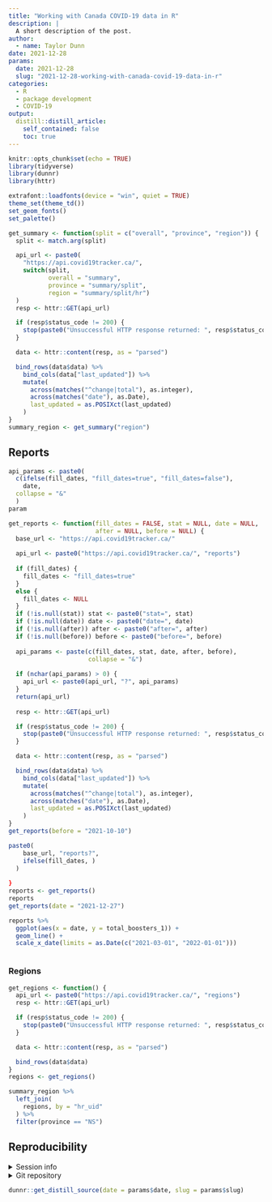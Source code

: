 ```yaml
---
title: "Working with Canada COVID-19 data in R"
description: |
  A short description of the post.
author:
  - name: Taylor Dunn
date: 2021-12-28
params:
  date: 2021-12-28
  slug: "2021-12-28-working-with-canada-covid-19-data-in-r"
categories:
  - R
  - package development
  - COVID-19
output:
  distill::distill_article:
    self_contained: false
    toc: true
---
```



```r
knitr::opts_chunk$set(echo = TRUE)
library(tidyverse)
library(dunnr)
library(httr)

extrafont::loadfonts(device = "win", quiet = TRUE)
theme_set(theme_td())
set_geom_fonts()
set_palette()
```

```r
get_summary <- function(split = c("overall", "province", "region")) {
  split <- match.arg(split)

  api_url <- paste0(
    "https://api.covid19tracker.ca/",
    switch(split,
           overall = "summary",
           province = "summary/split",
           region = "summary/split/hr")
  )
  resp <- httr::GET(api_url)

  if (resp$status_code != 200) {
    stop(paste0("Unsuccessful HTTP response returned: ", resp$status_code))
  }

  data <- httr::content(resp, as = "parsed")

  bind_rows(data$data) %>%
    bind_cols(data["last_updated"]) %>%
    mutate(
      across(matches("^change|total"), as.integer),
      across(matches("date"), as.Date),
      last_updated = as.POSIXct(last_updated)
    )
}
summary_region <- get_summary("region")
```

## Reports

```r

api_params <- paste0(
  c(ifelse(fill_dates, "fill_dates=true", "fill_dates=false"),
    date,
  collapse = "&"
  )
param
```


```r
get_reports <- function(fill_dates = FALSE, stat = NULL, date = NULL,
                        after = NULL, before = NULL) {
  base_url <- "https://api.covid19tracker.ca/"
  
  api_url <- paste0("https://api.covid19tracker.ca/", "reports")
  
  if (fill_dates) {
    fill_dates <- "fill_dates=true"
  }
  else {
    fill_dates <- NULL
  }
  if (!is.null(stat)) stat <- paste0("stat=", stat)
  if (!is.null(date)) date <- paste0("date=", date)
  if (!is.null(after)) after <- paste0("after=", after)
  if (!is.null(before)) before <- paste0("before=", before)
  
  api_params <- paste(c(fill_dates, stat, date, after, before),
                      collapse = "&")
  
  if (nchar(api_params) > 0) {
    api_url <- paste0(api_url, "?", api_params)
  }
  return(api_url)
  
  resp <- httr::GET(api_url)

  if (resp$status_code != 200) {
    stop(paste0("Unsuccessful HTTP response returned: ", resp$status_code))
  }

  data <- httr::content(resp, as = "parsed")

  bind_rows(data$data) %>%
    bind_cols(data["last_updated"]) %>%
    mutate(
      across(matches("^change|total"), as.integer),
      across(matches("date"), as.Date),
      last_updated = as.POSIXct(last_updated)
    )
}
get_reports(before = "2021-10-10")
```


```r
paste0(
    base_url, "reports?",
    ifelse(fill_dates, )
  )
  
}
reports <- get_reports()
reports
get_reports(date = "2021-12-27")
```

```r
reports %>%
  ggplot(aes(x = date, y = total_boosters_1)) +
  geom_line() +
  scale_x_date(limits = as.Date(c("2021-03-01", "2022-01-01")))
```

```r

```


### Regions

```r
get_regions <- function() {
  api_url <- paste0("https://api.covid19tracker.ca/", "regions")
  resp <- httr::GET(api_url)

  if (resp$status_code != 200) {
    stop(paste0("Unsuccessful HTTP response returned: ", resp$status_code))
  }

  data <- httr::content(resp, as = "parsed")

  bind_rows(data$data)
}
regions <- get_regions()
```

```r
summary_region %>%
  left_join(
    regions, by = "hr_uid"
  ) %>%
  filter(province == "NS")
```

## Reproducibility {.appendix}

<details><summary>Session info</summary>

```r
devtools::session_info()$platform
devtools::session_info()$packages %>%
  rmarkdown::paged_table()
```

</details>

<details><summary>Git repository</summary>

```r
git2r::repository()
```

</details>

```r
dunnr::get_distill_source(date = params$date, slug = params$slug)
```

